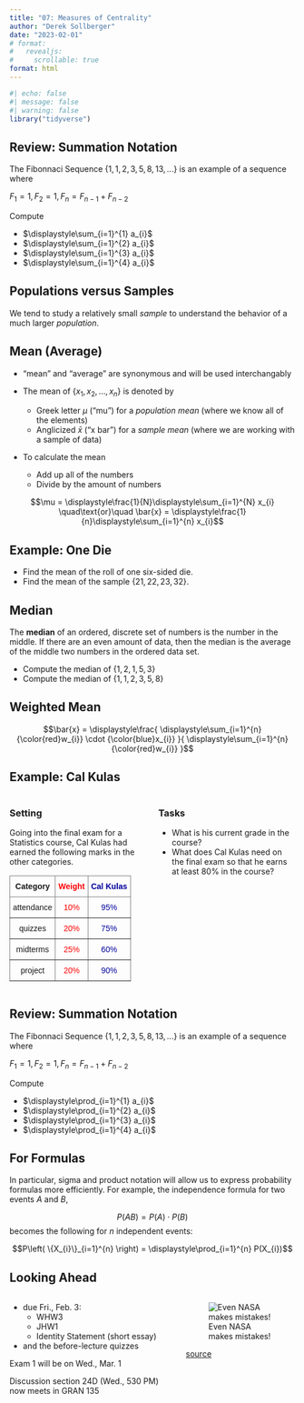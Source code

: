 ```yaml
---
title: "07: Measures of Centrality"
author: "Derek Sollberger"
date: "2023-02-01"
# format: 
#   revealjs:
#     scrollable: true
format: html
---
```


\newcommand{\ds}{\displaystyle}

```r
#| echo: false
#| message: false
#| warning: false
library("tidyverse")
```

## Review: Summation Notation

The Fibonnaci Sequence $\{1, 1, 2, 3, 5, 8, 13, ...\}$ is an example of a sequence where

$F_{1} = 1, F_{2} = 1, F_{n} = F_{n-1} + F_{n-2}$

Compute

- $\ds\sum_{i=1}^{1} a_{i}$
- $\ds\sum_{i=1}^{2} a_{i}$
- $\ds\sum_{i=1}^{3} a_{i}$
- $\ds\sum_{i=1}^{4} a_{i}$

## Populations versus Samples

We tend to study a relatively small *sample* to understand the behavior of a much larger *population*.

## Mean (Average)

- "mean" and "average" are synonymous and will be used interchangably
- The mean of $\{ x_{1}, x_{2}, ..., x_{n} \}$ is denoted by

    - Greek letter $\mu$ ("mu") for a *population mean* (where we know all of the elements)
    - Anglicized $\bar{x}$ ("x bar") for a *sample mean* (where we are working with a sample of data)

- To calculate the mean

   - Add up all of the numbers
   - Divide by the amount of numbers

$$\mu = \ds\frac{1}{N}\ds\sum_{i=1}^{N} x_{i} \quad\text{or}\quad \bar{x} = \ds\frac{1}{n}\ds\sum_{i=1}^{n} x_{i}$$

## Example: One Die

- Find the mean of the roll of one six-sided die.
- Find the mean of the sample $\{21, 22, 23, 32\}$.

## Median

The **median** of an ordered, discrete set of numbers is the number in the middle.  If there are an even amount of data, then the median is the average of the middle two numbers in the ordered data set.

- Compute the median of $\{1, 2, 1, 5, 3\}$
- Compute the median of $\{1, 1, 2, 3, 5, 8\}$

## Weighted Mean

$$\bar{x} = \ds\frac{ \ds\sum_{i=1}^{n} {\color{red}w_{i}} \cdot {\color{blue}x_{i}}  }{ \ds\sum_{i=1}^{n} {\color{red}w_{i}} }$$

## Example: Cal Kulas

:::: {.columns}

::: {.column width="50%"}

### Setting

Going into the final exam for a Statistics course, Cal Kulas had earned the following marks in the other categories.

<table style="border-collapse:collapse;border-spacing:0" class="tg"><thead><tr><th style="border-color:inherit;border-style:solid;border-width:1px;font-family:Arial, sans-serif;font-size:14px;font-weight:bold;overflow:hidden;padding:10px 5px;text-align:center;vertical-align:top;word-break:normal">Category</th><th style="border-color:inherit;border-style:solid;border-width:1px;color:#fe0000;font-family:Arial, sans-serif;font-size:14px;font-weight:bold;overflow:hidden;padding:10px 5px;text-align:center;vertical-align:top;word-break:normal">Weight</th><th style="border-color:inherit;border-style:solid;border-width:1px;color:#00009b;font-family:Arial, sans-serif;font-size:14px;font-weight:bold;overflow:hidden;padding:10px 5px;text-align:center;vertical-align:top;word-break:normal">Cal Kulas</th></tr></thead><tbody><tr><td style="border-color:inherit;border-style:solid;border-width:1px;font-family:Arial, sans-serif;font-size:14px;overflow:hidden;padding:10px 5px;text-align:center;vertical-align:top;word-break:normal">attendance</td><td style="border-color:inherit;border-style:solid;border-width:1px;color:#fe0000;font-family:Arial, sans-serif;font-size:14px;overflow:hidden;padding:10px 5px;text-align:center;vertical-align:top;word-break:normal">10%</td><td style="border-color:inherit;border-style:solid;border-width:1px;color:#00009b;font-family:Arial, sans-serif;font-size:14px;overflow:hidden;padding:10px 5px;text-align:center;vertical-align:top;word-break:normal">95%</td></tr><tr><td style="border-color:inherit;border-style:solid;border-width:1px;font-family:Arial, sans-serif;font-size:14px;overflow:hidden;padding:10px 5px;text-align:center;vertical-align:top;word-break:normal">quizzes</td><td style="border-color:inherit;border-style:solid;border-width:1px;color:#fe0000;font-family:Arial, sans-serif;font-size:14px;overflow:hidden;padding:10px 5px;text-align:center;vertical-align:top;word-break:normal">20%</td><td style="border-color:inherit;border-style:solid;border-width:1px;color:#00009b;font-family:Arial, sans-serif;font-size:14px;overflow:hidden;padding:10px 5px;text-align:center;vertical-align:top;word-break:normal">75%</td></tr><tr><td style="border-color:inherit;border-style:solid;border-width:1px;font-family:Arial, sans-serif;font-size:14px;overflow:hidden;padding:10px 5px;text-align:center;vertical-align:top;word-break:normal">midterms</td><td style="border-color:inherit;border-style:solid;border-width:1px;color:#fe0000;font-family:Arial, sans-serif;font-size:14px;overflow:hidden;padding:10px 5px;text-align:center;vertical-align:top;word-break:normal">25%</td><td style="border-color:inherit;border-style:solid;border-width:1px;color:#00009b;font-family:Arial, sans-serif;font-size:14px;overflow:hidden;padding:10px 5px;text-align:center;vertical-align:top;word-break:normal">60%</td></tr><tr><td style="border-color:inherit;border-style:solid;border-width:1px;font-family:Arial, sans-serif;font-size:14px;overflow:hidden;padding:10px 5px;text-align:center;vertical-align:top;word-break:normal">project</td><td style="border-color:inherit;border-style:solid;border-width:1px;color:#fe0000;font-family:Arial, sans-serif;font-size:14px;overflow:hidden;padding:10px 5px;text-align:center;vertical-align:top;word-break:normal">20%</td><td style="border-color:inherit;border-style:solid;border-width:1px;color:#00009b;font-family:Arial, sans-serif;font-size:14px;overflow:hidden;padding:10px 5px;text-align:center;vertical-align:top;word-break:normal">90%</td></tr></tbody></table>
:::

::: {.column width="50%"}

### Tasks

- What is his current grade in the course?
- What does Cal Kulas need on the final exam so that he earns at least 80\% in the course?

:::

::::

## Review: Summation Notation

The Fibonnaci Sequence $\{1, 1, 2, 3, 5, 8, 13, ...\}$ is an example of a sequence where

$F_{1} = 1, F_{2} = 1, F_{n} = F_{n-1} + F_{n-2}$

Compute

- $\ds\prod_{i=1}^{1} a_{i}$
- $\ds\prod_{i=1}^{2} a_{i}$
- $\ds\prod_{i=1}^{3} a_{i}$
- $\ds\prod_{i=1}^{4} a_{i}$

## For Formulas

In particular, sigma and product notation will allow us to express probability formulas more efficiently.  For example, the independence formula for two events $A$ and $B$,

$$P(AB) = P(A) \cdot P(B)$$
becomes the following for $n$ independent events:

$$P\left(  \{X_{i}\}_{i=1}^{n} \right) = \ds\prod_{i=1}^{n} P(X_{i})$$


## Looking Ahead

:::: {.columns}

::: {.column width="60%"}
- due Fri., Feb. 3:
  - WHW3
  - JHW1
  - Identity Statement (short essay)
- and the before-lecture quizzes	
  
Exam 1 will be on Wed., Mar. 1

Discussion section 24D (Wed., 530 PM) now meets in GRAN 135

:::

::: {.column width="40%"}
![Even NASA makes mistakes!](typo.png)

[source](https://mobile.twitter.com/jmorenocruz/status/1565649324721283072)

:::

::::
















:::: {.columns}

::: {.column width="50%"}
	
:::

::: {.column width="50%"}

:::

::::

:::: {.panel-tabset}



::::
